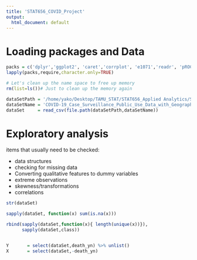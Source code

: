 ```yaml
---
title: 'STAT656_COVID_Project'
output:
  html_document: default
---
```


# Loading packages and Data
```r
packs = c('dplyr','ggplot2', 'caret','corrplot', 'e1071','readr', 'pROC')
lapply(packs,require,character.only=TRUE)
```

```r
# Let's clean up the name space to free up memory
rm(list=ls())# Just to clean up the memory again

dataSetPath = '/home/yako/Desktop/TAMU_STAT/STAT656_Applied Analytics/STAT656FinalProject/Datasets'
dataSetName = 'COVID-19_Case_Surveillance_Public_Use_Data_with_Geography_Filterd.csv'
dataSet     = read_csv(file.path(dataSetPath,dataSetName))
```
# Exploratory analysis
items that usually need to be checked:

* data structures
* checking for missing data
* Converting qualitative features to dummy variables
* extreme observations
* skewness/transformations
* correlations

```r
str(dataSet)
```

```r
sapply(dataSet, function(x) sum(is.na(x)))

```

```r
rbind(sapply(dataSet,function(x){ length(unique(x))}),
      sapply(dataSet,class))
```

```r

```

```r
Y       = select(dataSet,death_yn) %>% unlist()
X       = select(dataSet,-death_yn)
```


```r

```

```r

```

```r

```




